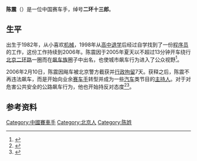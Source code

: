 {{otheruses|陈震}}{{Infobox person
| 姓名     = 陈震
| 图像     = 
| 图像大小 = 
| 出生日期 = {{Birth year and age|1982}}
| 出生地   = {{CHN}}[[北京市|北京市]]
| 国籍     = {{PRC}}
| 职业     = 业余[[赛车手|赛车手]]、[[主持人|主持人]]
| 教育程度 = [[高中|高中]][[肄业|肄业]]
}}
'''陈震'''（{{bd|1982年}}）是一位中国赛车手，绰号'''二环十三郎'''。

==生平==
出生于1982年，从小喜欢[[机械|机械]]，1998年从[[高中|高中]][[退学|退学]]后经过自学找到了一份[[程序员|程序员]]的工作，这份工作持续到2006年。陈震因于2005年夏天以不超过13分钟开车绕行[[北京二环路|北京二环路]]一圈而在[[飙车族|飙车族]]圈子中出名，也使城市飙车行为进入了公众视野<ref>{{cite web|author1=21世纪经济报道|title=二环十三郎的真实历程|url=http://auto.163.com/09/0730/23/5FGOU5JH00081TPJ.html|publisher=网易汽车|access-date=2015-05-11|archive-url=https://web.archive.org/web/20150518092821/http://auto.163.com/09/0730/23/5FGOU5JH00081TPJ.html|archive-date=2015-05-18|dead-url=yes}}</ref>。

2006年2月10日，陈震因飚车被北京警方截获并[[行政拘留|行政拘留]]7天。获释之后，陈震不再违法飙车，而是开始向业余[[赛车手|赛车手]]转型并成为一些[[汽车|汽车]]类节目的[[主持人|主持人]]。对于对危害公共安全的公路飙车行为，他也开始持反对态度<ref>{{cite web|author1=腾讯体育|title=“二环十三郎”变赛道飙车王|url=http://sports.qq.com/underworld/34.htm|accessdate=2015-05-11|archive-date=2015-05-18|archive-url=https://web.archive.org/web/20150518085221/http://sports.qq.com/underworld/34.htm|dead-url=no}}</ref><ref>{{cite web|author1=四川新闻网-成都商报|title=“二环十三郎”：想飙车？ 去赛场|url=http://chengdu.auto.qq.com/a/20150421/015572.htm|publisher=腾讯新闻}}{{dead link|date=2018年5月 |bot=InternetArchiveBot |fix-attempted=yes }}</ref>。

==参考资料==
{{reflist|2}}

{{DEFAULTSORT:C}}
[[Category:中國賽車手|Category:中國賽車手]]
[[Category:北京人|Category:北京人]]
[[Category:陈姓|Category:陈姓]]